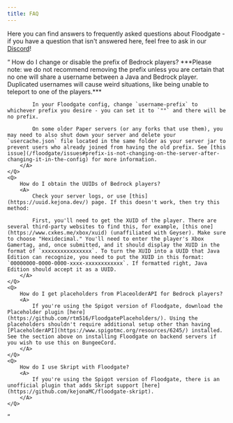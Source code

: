 ```yaml
---
title: FAQ
---
```



Here you can find answers to frequently asked questions about Floodgate - if you have a question that isn't answered here, feel free to ask in our [Discord](https://discord.gg/GeyserMC)!

<Questions>
    <Q>
        How do I change or disable the prefix of Bedrock players?
        <A>
            ***Please note: we do not recommend removing the prefix unless you are certain that no one will share a username between a Java and Bedrock player. Duplicated usernames will cause weird situations, like being unable to teleport to one of the players.***

            In your Floodgate config, change `username-prefix` to whichever prefix you desire - you can set it to `""` and there will be no prefix.

            On some older Paper servers (or any forks that use them), you may need to also shut down your server and delete your `usercache.json` file located in the same folder as your server jar to prevent users who already joined from having the old prefix. See [this issue](/floodgate/issues#prefix-is-not-changing-on-the-server-after-changing-it-in-the-config) for more information.
        </A>
    </Q>
    <Q>
        How do I obtain the UUIDs of Bedrock players?
        <A>
            Check your server logs, or use [this](https://uuid.kejona.dev/) page. If this doesn't work, then try this method:

            First, you'll need to get the XUID of the player. There are several third-party websites to find this, for example, [this one](https://www.cxkes.me/xbox/xuid) (unaffiliated with Geyser). Make sure to choose "Hexidecimal." You'll need to enter the player's Xbox Gamertag, and, once submitted, and it should display the XUID in the format of `xxxxxxxxxxxxxxxx`. To turn the XUID into a UUID that Java Edition can recognize, you need to put the XUID in this format: `00000000-0000-0000-xxxx-xxxxxxxxxxxx`. If formatted right, Java Edition should accept it as a UUID.
        </A>
    </Q>
    <Q>
        How do I get placeholders from PlaceolderAPI for Bedrock players?
        <A>
            If you're using the Spigot version of Floodgate, download the Placeholder plugin [here](https://github.com/rtm516/FloodgatePlaceholders/). Using the placeholders shouldn't require additional setup other than having [PlaceholderAPI](https://www.spigotmc.org/resources/6245/) installed. See the section above on installing Floodgate on backend servers if you wish to use this on BungeeCord.
        </A>
    </Q>
    <Q>
        How do I use Skript with Floodgate?
        <A>
            If you're using the Spigot version of Floodgate, there is an unofficial plugin that adds Skript support [here](https://github.com/kejonaMC/floodgate-skript).
        </A>
    </Q>
</Questions> 